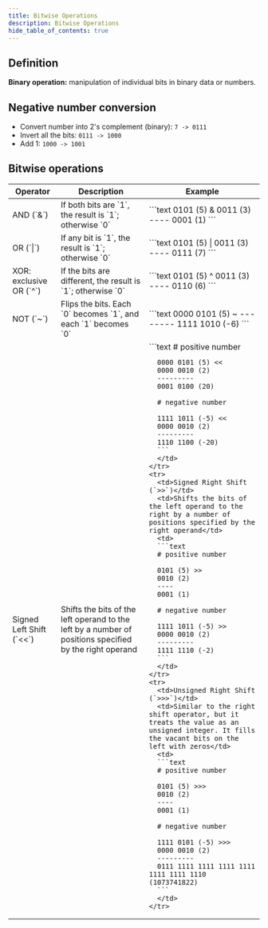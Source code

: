 ```yaml
---
title: Bitwise Operations
description: Bitwise Operations
hide_table_of_contents: true
---
```



## Definition

**Binary operation:** manipulation of individual bits in binary data or numbers.

## Negative number conversion

- Convert number into 2's complement (binary): `7 -> 0111`
- Invert all the bits: `0111 -> 1000`
- Add 1: `1000 -> 1001`

## Bitwise operations

<table>
  <thead>
    <tr>
      <th style={{minWidth: '220px'}}>Operator</th>
      <th>Description</th>
      <th>Example</th>
    </tr>
  </thead>
  <tbody>
    <tr>
      <td>AND (`&`)</td>
      <td>If both bits are `1`, the result is `1`; otherwise `0`</td>
      <td>
      ```text
      0101 (5) &
      0011 (3)
      ----
      0001 (1)
      ```
      </td>
    </tr>
    <tr>
      <td>OR (`|`)</td>
      <td>If any bit is `1`, the result is `1`; otherwise `0`</td>
      <td>
      ```text
      0101 (5) |
      0011 (3)
      ----
      0111 (7)
      ```
      </td>
    </tr>
    <tr>
      <td>XOR: exclusive OR (`^`)</td>
      <td>If the bits are different, the result is `1`; otherwise `0`</td>
      <td>
      ```text
      0101 (5) ^
      0011 (3)
      ----
      0110 (6)
      ```
      </td>
    </tr>
    <tr>
      <td>NOT (`~`)</td>
      <td>Flips the bits. Each `0` becomes `1`, and each `1` becomes `0`</td>
      <td>
      ```text
      0000 0101 (5) ~
      --------
      1111 1010 (-6)
      ```
      </td>
    </tr>
    <tr>
      <td>Signed Left Shift (`<<`)</td>
      <td>Shifts the bits of the left operand to the left by a number of positions specified by the right operand</td>
      <td>
      ```text
      # positive number

      0000 0101 (5) <<
      0000 0010 (2)
      ---------
      0001 0100 (20)

      # negative number

      1111 1011 (-5) <<
      0000 0010 (2)
      ---------
      1110 1100 (-20)
      ```
      </td>
    </tr>
    <tr>
      <td>Signed Right Shift (`>>`)</td>
      <td>Shifts the bits of the left operand to the right by a number of positions specified by the right operand</td>
      <td>
      ```text
      # positive number

      0101 (5) >>
      0010 (2)
      ----
      0001 (1)

      # negative number

      1111 1011 (-5) >>
      0000 0010 (2)
      ---------
      1111 1110 (-2)
      ```
      </td>
    </tr>
    <tr>
      <td>Unsigned Right Shift (`>>>`)</td>
      <td>Similar to the right shift operator, but it treats the value as an unsigned integer. It fills the vacant bits on the left with zeros</td>
      <td>
      ```text
      # positive number

      0101 (5) >>>
      0010 (2)
      ----
      0001 (1)

      # negative number

      1111 0101 (-5) >>>
      0000 0010 (2)
      ---------
      0111 1111 1111 1111 1111 1111 1111 1110 (1073741822)
      ```
      </td>
    </tr>
  </tbody>
</table>
